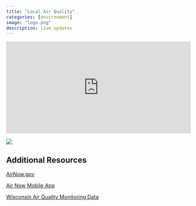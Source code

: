 ```yaml
---
title: "Local Air Quality"
categories: [environment]
image: "logo.png"
description: live updates
---
```


```{=html}
<div align = "left"><iframe id="9372373" src="https://myelinviolin.shinyapps.io/AQI_Table/" style="border: none; width: 500px; height: 250px" frameborder="0"></iframe></div>
```
[![](AQI_Table.png){fig-align="left"}](https://docs.airnowapi.org/docs/DailyDataFactSheet.pdf)

## Additional Resources

[AirNow.gov](https://gispub.epa.gov/airnow/?contours=none&monitors=ozonepm&xmin=-9957200.756211635&xmax=-9954907.645363271&ymin=5322450.583459881&ymax=5323409.629299066&showlegend=yes)

[Air Now Mobile App](https://www.airnow.gov/airnow-mobile-app/)

[Wisconsin Air Quality Monitoring Data](https://airquality.wi.gov/home/map)
